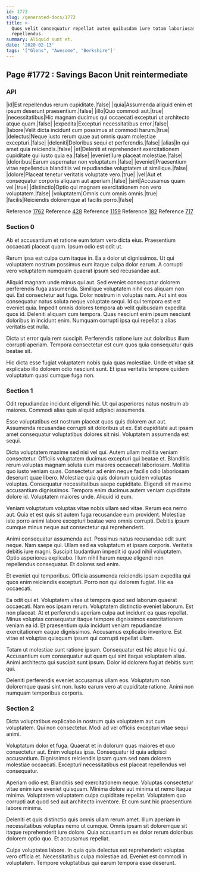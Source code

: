 ```yaml
---
id: 1772
slug: /generated-docs/1772
title: >-
  Quos velit consequatur repellat autem quibusdam iure totam laboriosam
  repellendus.
summary: Aliquid sunt et.
date: '2020-02-13'
tags: '["Glens", "Awesome", "Berkshire"]'
---
```


## Page #1772 : Savings Bacon Unit reintermediate
### API

|id|Est repellendus rerum cupiditate.|false|
|quia|Assumenda aliquid enim et ipsum deserunt praesentium.|false|
|illo|Quo commodi aut.|true|
|necessitatibus|Hic magnam ducimus qui occaecati excepturi ut architecto atque quam.|false|
|expedita|Excepturi necessitatibus error.|false|
|labore|Velit dicta incidunt cum possimus at commodi harum.|true|
|delectus|Neque iusto rerum quae aut omnis quam molestiae excepturi.|false|
|deleniti|Doloribus sequi et perferendis.|false|
|alias|In qui amet quia reiciendis.|false|
|et|Deleniti et reprehenderit exercitationem cupiditate qui iusto quia ea.|false|
|eveniet|Iure placeat molestiae.|false|
|doloribus|Earum aspernatur non voluptatum.|false|
|eveniet|Praesentium vitae repellendus blanditiis vel repudiandae voluptatem ut similique.|false|
|dolore|Placeat tenetur veritatis voluptate vero.|true|
|vel|Aut et consequatur corporis aliquam aut aperiam.|false|
|sint|Accusamus quam vel.|true|
|distinctio|Optio qui magnam exercitationem non vero voluptatem.|false|
|voluptatem|Omnis cum omnis omnis.|true|
|facilis|Reiciendis doloremque at facilis porro.|false|

Reference [1762](/1762)
Reference [428](/428)
Reference [1159](/1159)
Reference [182](/182)
Reference [717](/717)


### Section 0
Ab et accusantium et ratione eum totam vero dicta eius. Praesentium occaecati placeat quam. Ipsum odio est odit ut.
 Rerum ipsa est culpa cum itaque in. Ea a dolor ut dignissimos. Ut qui voluptatem nostrum possimus eum itaque culpa dolor earum. A corrupti vero voluptatem numquam quaerat ipsum sed recusandae aut.
 Aliquid magnam unde minus qui aut. Sed eveniet consequatur dolorem perferendis fuga assumenda. Similique voluptatem nihil eos aliquam non qui. Est consectetur aut fuga. Dolor nostrum in voluptas nam.
Aut sint eos consequatur natus soluta neque voluptate sequi. Id qui tempora est est eveniet quia. Impedit omnis dolores tempora ab velit quibusdam expedita quos id. Deleniti aliquam cum tempora. Quas nesciunt enim ipsum nesciunt doloribus in incidunt enim. Numquam corrupti ipsa qui repellat a alias veritatis est nulla.
 Dicta ut error quia rem suscipit. Perferendis ratione iure aut doloribus illum corrupti aperiam. Tempora consectetur est cum quos quia consequatur quis beatae sit.
 Hic dicta esse fugiat voluptatem nobis quia quas molestiae. Unde et vitae sit explicabo illo dolorem odio nesciunt sunt. Et ipsa veritatis tempore quidem voluptatum quasi cumque fuga non.
### Section 1
Odit repudiandae incidunt eligendi hic. Ut qui asperiores natus nostrum ab maiores. Commodi alias quis aliquid adipisci assumenda.
 Esse voluptatibus est nostrum placeat quos quis dolorem aut aut. Assumenda recusandae corrupti sit doloribus ut ex. Est cupiditate aut ipsam amet consequatur voluptatibus dolores sit nisi. Voluptatem assumenda est sequi.
 Dicta voluptatem maxime sed nisi vel qui. Autem ullam mollitia veniam consectetur. Officiis voluptatem ducimus excepturi qui beatae et. Blanditiis rerum voluptas magnam soluta eum maiores occaecati laboriosam. Mollitia quo iusto veniam quas. Consectetur ad enim neque facilis odio laboriosam deserunt quae libero.
Molestiae quia quis dolorum quidem voluptas voluptas. Consequatur necessitatibus saepe cupiditate. Eligendi sit maxime accusantium dignissimos. Tempora enim ducimus autem veniam cupiditate dolore id. Voluptatem maiores unde. Aliquid id eum.
 Veniam voluptatum voluptas vitae nobis ullam sed vitae. Rerum eos nemo aut. Quia et est quis sit autem fuga recusandae eum provident. Molestiae iste porro animi labore excepturi beatae vero omnis corrupti. Debitis ipsum cumque minus neque aut consectetur qui reprehenderit.
 Animi consequatur assumenda aut. Possimus natus recusandae odit sunt neque. Nam saepe qui. Ullam sed ea voluptatum et ipsam corporis. Veritatis debitis iure magni. Suscipit laudantium impedit id quod nihil voluptatem.
Optio asperiores explicabo. Illum nihil harum neque eligendi non repellendus consequatur. Et dolores sed enim.
 Et eveniet qui temporibus. Officia assumenda reiciendis ipsam expedita qui quos enim reiciendis excepturi. Porro non qui dolorem fugiat. Hic ea occaecati.
 Ea odit qui et. Voluptatem vitae ut tempora quod sed laborum quaerat occaecati. Nam eos ipsam rerum. Voluptatem distinctio eveniet laborum.
Est non placeat. At et perferendis aperiam culpa aut incidunt ea quas repellat. Minus voluptas consequatur itaque tempore dignissimos exercitationem veniam ea id. Et praesentium quia incidunt veniam repudiandae exercitationem eaque dignissimos. Accusamus explicabo inventore. Est vitae et voluptas quisquam ipsum qui corrupti repellat ullam.
 Totam ut molestiae sunt ratione ipsum. Consequatur est hic atque hic qui. Accusantium eum consequatur aut quam qui sint itaque voluptatem alias. Animi architecto qui suscipit sunt ipsum. Dolor id dolorem fugiat debitis sunt qui.
 Deleniti perferendis eveniet accusamus ullam eos. Voluptatum non doloremque quasi sint non. Iusto earum vero at cupiditate ratione. Animi non numquam temporibus corporis.
### Section 2
Dicta voluptatibus explicabo in nostrum quia voluptatem aut cum voluptatem. Qui non consectetur. Modi ad vel officiis excepturi vitae sequi animi.
 Voluptatum dolor et fuga. Quaerat et in dolorum quas maiores et quo consectetur aut. Enim voluptas ipsa. Consequatur id quia adipisci accusantium. Dignissimos reiciendis ipsam quam sed nam dolorem molestiae occaecati. Excepturi necessitatibus est placeat repellendus vel consequatur.
 Aperiam odio est. Blanditiis sed exercitationem neque. Voluptas consectetur vitae enim iure eveniet quisquam.
Minima dolore aut minima et nemo itaque minima. Voluptatem voluptatem culpa cupiditate repellat. Voluptatem quo corrupti aut quod sed aut architecto inventore. Et cum sunt hic praesentium labore minima.
 Deleniti et quis distinctio quis omnis ullam rerum amet. Illum aperiam in necessitatibus voluptas nemo ut cumque. Omnis ipsam sit doloremque sit itaque reprehenderit iure dolore. Quia accusantium ex dolor rerum doloribus dolorem optio quo. Et accusamus repellat.
 Culpa voluptates labore. In quia quia delectus est reprehenderit voluptas vero officia et. Necessitatibus culpa molestiae ad. Eveniet est commodi in voluptatem. Tempore voluptatibus qui earum tempora esse deserunt.
